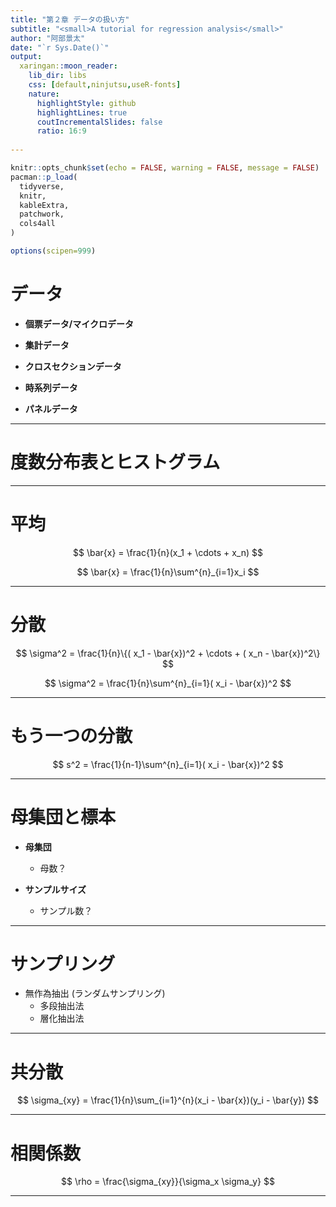 ```yaml
---
title: "第２章 データの扱い方"
subtitle: "<small>A tutorial for regression analysis</small>"
author: "阿部景太"
date: "`r Sys.Date()`"
output:
  xaringan::moon_reader:
    lib_dir: libs
    css: [default,ninjutsu,useR-fonts]
    nature:
      highlightStyle: github
      highlightLines: true
      coutIncrementalSlides: false
      ratio: 16:9
      
---
```


<style type="text/css">
.remark-slide-content {
    font-size: 30px;
    font-family: "メイリオ" ;
    padding: 1em 4em 1em 4em;
}
</style>

```r
knitr::opts_chunk$set(echo = FALSE, warning = FALSE, message = FALSE)
pacman::p_load(
  tidyverse,
  knitr,
  kableExtra,
  patchwork,
  cols4all
)

options(scipen=999)
```



# データ

- **個票データ/マイクロデータ**

- **集計データ**

- **クロスセクションデータ**

- **時系列データ**

- **パネルデータ**

---

# 度数分布表とヒストグラム


---

# 平均


$$
 \bar{x} = \frac{1}{n}(x_1 + \cdots + x_n)
$$

$$
\bar{x} = \frac{1}{n}\sum^{n}_{i=1}x_i
$$

---

# 分散

$$
 \sigma^2 = \frac{1}{n}\{( x_1 - \bar{x})^2 + \cdots + ( x_n - \bar{x})^2\} 
$$

$$
 \sigma^2 = \frac{1}{n}\sum^{n}_{i=1}( x_i - \bar{x})^2
$$

---

# もう一つの分散

$$
 s^2 = \frac{1}{n-1}\sum^{n}_{i=1}( x_i - \bar{x})^2
$$

---

# 母集団と標本

- **母集団**

  - 母数？

- **サンプルサイズ**

  - サンプル数？

---

# サンプリング

- 無作為抽出 (ランダムサンプリング)
  - 多段抽出法
  - 層化抽出法

---

# 共分散

$$
 \sigma_{xy} = \frac{1}{n}\sum_{i=1}^{n}(x_i - \bar{x})(y_i - \bar{y})
$$

---

# 相関係数

$$
 \rho = \frac{\sigma_{xy}}{\sigma_x \sigma_y} 
$$

---

